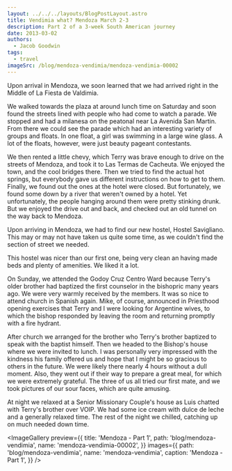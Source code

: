 ```yaml
---
layout: ../../../layouts/BlogPostLayout.astro
title: Vendimia what? Mendoza March 2-3
description: Part 2 of a 3-week South American journey
date: 2013-03-02
authors:
  - Jacob Goodwin
tags:
  - travel
imageSrc: /blog/mendoza-vendimia/mendoza-vendimia-00002
---
```



Upon arrival in Mendoza, we soon learned that we had arrived right in the Middle of La Fiesta de Valdimia.

We walked towards the plaza at around lunch time on Saturday and soon found the streets lined with people who had come to watch a parade. We stopped and had a milanesa on the peatonal near La Avenida San Martin. From there we could see the parade which had an interesting variety of groups and floats. In one float, a girl was swimming in a large wine glass. A lot of the floats, however, were just beauty pageant contestants.

We then rented a little chevy, which Terry was brave enough to drive on the streets of Mendoza, and took it to Las Termas de Cacheuta. We enjoyed the town, and the cool bridges there. Then we tried to find the actual hot springs, but everybody gave us different instructions on how to get to them. Finally, we found out the ones at the hotel were closed. But fortunately, we found some down by a river that weren't owned by a hotel. Yet unfortunately, the people hanging around them were pretty stinking drunk. But we enjoyed the drive out and back, and checked out an old tunnel on the way back to Mendoza.

Upon arriving in Mendoza, we had to find our new hostel, Hostel Savigliano. This may or may not have taken us quite some time, as we couldn't find the section of street we needed.

This hostel was nicer than our first one, being very clean an having made beds and plenty of amenities. We liked it a lot.

On Sunday, we attended the Godoy Cruz Centro Ward because Terry's older brother had baptized the first counselor in the bishopric many years ago. We were very warmly received by the members. It was so nice to attend church in Spanish again. Mike, of course, announced in Priesthood opening exercises that Terry and I were looking for Argentine wives, to which the bishop responded by leaving the room and returning promptly with a fire hydrant.

After church we arranged for the brother who Terry's brother baptized to speak with the baptist himself. Then we headed to the Bishop's house where we were invited to lunch. I was personally very impressed with the kindness his family offered us and hope that I might be so gracious to others in the future. We were likely there nearly 4 hours without a dull moment. Also, they went out if their way to prepare a great meal, for which we were extremely grateful. The three of us all tried our first mate, and we took pictures of our sour faces, which are quite amusing.

At night we relaxed at a Senior Missionary Couple's house as Luis chatted with Terry's brother over VOIP. We had some ice cream with dulce de leche and a generally relaxed time. The rest of the night we chilled, catching up on much needed down time.

<ImageGallery
  preview={{
    title: 'Mendoza - Part 1',
    path: 'blog/mendoza-vendimia',
    name: 'mendoza-vendimia-00002',
  }}
  images={{
    path: 'blog/mendoza-vendimia',
    name: 'mendoza-vendimia',
    caption: 'Mendoza - Part 1',
  }}
/>
